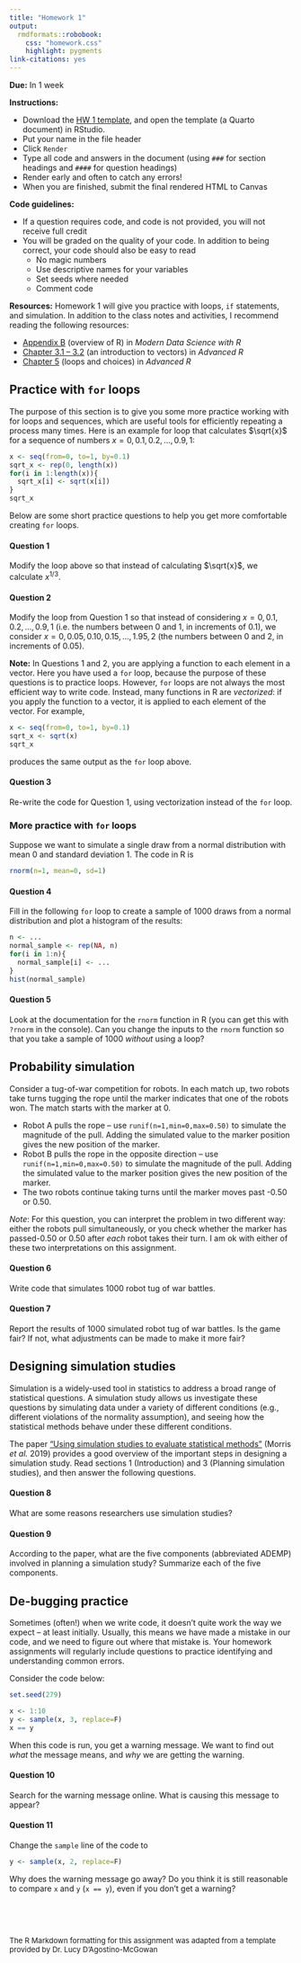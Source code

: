 ```yaml
---
title: "Homework 1"
output: 
  rmdformats::robobook:
    css: "homework.css"
    highlight: pygments
link-citations: yes
---
```


**Due:** In 1 week

**Instructions:** 

* Download the [HW 1 template](https://sta279-example.github.io/homework/hw_1_template.qmd), and open the template (a Quarto document) in RStudio. 
* Put your name in the file header
* Click `Render`
* Type all code and answers in the document (using `###` for section headings and `####` for question headings)
* Render early and often to catch any errors!
* When you are finished, submit the final rendered HTML to Canvas

**Code guidelines:**

* If a question requires code, and code is not provided, you will not receive full credit
* You will be graded on the quality of your code. In addition to being correct, your code should also be easy to read
  * No magic numbers
  * Use descriptive names for your variables
  * Set seeds where needed
  * Comment code
  
**Resources:** Homework 1 will give you practice with loops, `if` statements, and simulation. In addition to the class notes and activities, I recommend reading the following resources:

* [Appendix B](https://mdsr-book.github.io/mdsr3e/B-appR.html) (overview of R) in *Modern Data Science with R*
* [Chapter 3.1 -- 3.2](https://adv-r.hadley.nz/vectors-chap.html) (an introduction to vectors) in *Advanced R*
* [Chapter 5](https://adv-r.hadley.nz/control-flow.html) (loops and choices) in *Advanced R*


## Practice with `for` loops

The purpose of this section is to give you some more practice working with for loops and sequences, which are useful tools for efficiently repeating a process many times. Here is an example for loop that calculates $\sqrt{x}$ for a sequence of numbers $x = 0, 0.1, 0.2, ..., 0.9, 1$:

```r
x <- seq(from=0, to=1, by=0.1)
sqrt_x <- rep(0, length(x))
for(i in 1:length(x)){
  sqrt_x[i] <- sqrt(x[i])
}
sqrt_x
```

Below are some short practice questions to help you get more comfortable creating `for` loops.

:::{.question}
#### Question 1

Modify the loop above so that instead of calculating $\sqrt{x}$, we calculate $x^{1/3}$.
:::

:::{.question}
#### Question 2

Modify the loop from Question 1 so that instead of considering $x = 0, 0.1, 0.2, ..., 0.9, 1$ (i.e. the numbers between 0 and 1, in increments of 0.1), we consider $x = 0, 0.05, 0.10, 0.15, ..., 1.95, 2$ (the numbers between 0 and 2, in increments of 0.05).
:::

**Note:** In Questions 1 and 2, you are applying a function to each element in a vector. Here you have used a `for` loop, because the purpose of these questions is to practice loops. However, `for` loops are not always the most efficient way to write code. Instead, many functions in R are *vectorized*: if you apply the function to a vector, it is applied to each element of the vector. For example,

```r
x <- seq(from=0, to=1, by=0.1)
sqrt_x <- sqrt(x)
sqrt_x
```

produces the same output as the `for` loop above.

:::{.question}
#### Question 3

Re-write the code for Question 1, using vectorization instead of the `for` loop.
:::


### More practice with `for` loops

Suppose we want to simulate a single draw from a normal distribution with mean 0 and standard deviation 1. The code in R is

```r
rnorm(n=1, mean=0, sd=1)
```

:::{.question}
#### Question 4
Fill in the following `for` loop to create a sample of 1000 draws from a normal distribution and plot a histogram of the results:

```r
n <- ...
normal_sample <- rep(NA, n)
for(i in 1:n){
  normal_sample[i] <- ...
}
hist(normal_sample)
```
:::

:::{.question}
#### Question 5
Look at the documentation for the `rnorm` function in R (you can get this with `?rnorm` in the console). Can you change the inputs to the `rnorm` function so that you take a sample of 1000 *without* using a loop?
:::


## Probability simulation

Consider a tug-of-war competition for robots. In each match up, two robots take turns tugging the rope until the marker indicates that one of the robots won. The match starts with the marker at 0.

* Robot A pulls the rope – use `runif(n=1,min=0,max=0.50)` to simulate the magnitude of the pull. Adding the simulated value to the marker position gives the new
position of the marker.
* Robot B pulls the rope in the opposite direction – use `runif(n=1,min=0,max=0.50)` to simulate the magnitude of the pull. Adding the simulated value to the marker position gives the new position of the marker.
* The two robots continue taking turns until the marker moves past -0.50 or 0.50. 

*Note*: For this question, you can interpret the problem in two different way: either the robots pull simultaneously, or you check whether the marker has passed-0.50 or 0.50 after *each* robot takes their turn. I am ok with either of these two interpretations on this assignment.

:::{.question}
#### Question 6

Write code that simulates 1000 robot tug of war battles.
:::

:::{.question}
#### Question 7

Report the results of 1000 simulated robot tug of war battles. Is the game fair? If not, what adjustments can be made to make it more fair?
:::

## Designing simulation studies

Simulation is a widely-used tool in statistics to address a broad range of statistical questions. A simulation study allows us investigate these questions by simulating data under a variety of different conditions (e.g., different violations of the normality assumption), and seeing how the statistical methods behave under these different conditions.

The paper ["Using simulation studies to evaluate statistical methods"](https://onlinelibrary.wiley.com/doi/10.1002/sim.8086) (Morris *et al.* 2019) provides a good overview of the important steps in designing a simulation study. Read sections 1 (Introduction) and 3 (Planning simulation studies), and then answer the following questions.

:::{.question}
#### Question 8

What are some reasons researchers use simulation studies?
:::

:::{.question}
#### Question 9

According to the paper, what are the five components (abbreviated ADEMP) involved in planning a simulation study? Summarize each of the five components.
:::

## De-bugging practice

Sometimes (often!) when we write code, it doesn't quite work the way we expect -- at least initially. Usually, this means we have made a mistake in our code, and we need to figure out where that mistake is. Your homework assignments will regularly include questions to practice identifying and understanding common errors.

Consider the code below:

```r
set.seed(279)

x <- 1:10
y <- sample(x, 3, replace=F)
x == y
```

When this code is run, you get a warning message. We want to find out *what* the message means, and *why* we are getting the warning.

:::{.question}
#### Question 10

Search for the warning message online. What is causing this message to appear?
:::

:::{.question}
#### Question 11

Change the `sample` line of the code to 

```r
y <- sample(x, 2, replace=F)
```

Why does the warning message go away? Do you think it is still reasonable to compare `x` and `y` (`x == y`), even if you don't get a warning?
:::


<br />

<br />

<font size="2"> The R Markdown formatting for this assignment was adapted from a template provided by Dr. Lucy D'Agostino-McGowan</font> 

